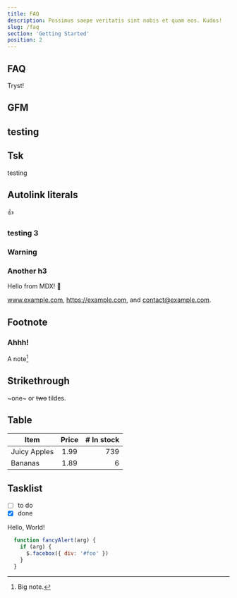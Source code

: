 ```yaml
---
title: FAQ
description: Possimus saepe veritatis sint nobis et quam eos. Kudos!
slug: /faq
section: 'Getting Started'
position: 2
---
```



## FAQ 

Tryst!

## GFM

## <Heading>testing</Heading>

## Tsk 

testing
  
## Autolink literals
  :+1:

  ### <Heading>testing 3</Heading>

  ### Warning

  ### Another h3

  <Warn>Hello from MDX!</Warn>
  🎈
  
  www.example.com, https://example.com, and contact@example.com.
  
  ## Footnote
  ### Ahhh!
  
  A note[^1]
  
  [^1]: Big note.
  
  ## Strikethrough
  
  ~one~ or ~~two~~ tildes.
  
  ## Table
  
  | Item         | Price | # In stock |
  |--------------|:-----:|-----------:|
  | Juicy Apples |  1.99 |        739 |
  | Bananas      |  1.89 |          6 |
  
  ## Tasklist
  
  * [ ] to do
  * [x] done

Hello, World!

```js {1,3-4} showLineNumbers
  function fancyAlert(arg) {
    if (arg) {
      $.facebox({ div: '#foo' })
    }
  }
```